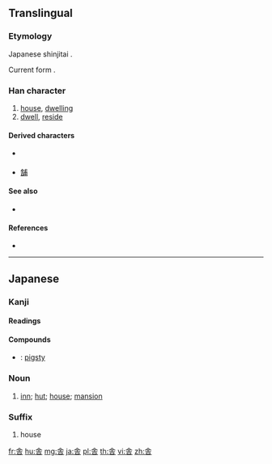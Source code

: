 {{character info/new}}
{{also|舍}}
==Translingual==
{{ja-forms|舎|[[舍]]|[[舍]]}}

===Etymology===
Japanese shinjitai {{Han simp|舍|f=舌|t=𠮷}}.

Current form {{Han compound|人|𠮷}}.

===Han character===
{{Han char|rn=135|rad=舌|as=02|sn=8|four=|canj=OGR,XXOGR|ids=⿱𠆢𠮷}}

# [[house]], [[dwelling]]
# [[dwell]], [[reside]]

====Derived characters====
* {{lang|ja|[[捨]]}} {{qualifier|Japanese form features same form}}
* [[舗]]

====See also====
* {{l|mul|吉}}

====References====
* {{Han ref|kx=1006.231|dkj=30278|dj=1464.010|hdz=10141.071|uh=820E|ud=33294}}

----

==Japanese==

===Kanji===
{{ja-kanji|grade=5|rs=舌02|style=s|kyu=舍}}

====Readings====
{{ja-readings|goon=[[しゃ]] (sha)|kanon=[[しゃ]] (sha)|kun=[[やどる]] (yadoru)}}

====Compounds====
{{der-top|Compounds}}
* {{ja-r|豚舎|とんしゃ}}: [[pigsty]] {{gloss|enclosure where pigs are kept}}
{{der-bottom}}

{{ja-kanjitab|しゃ|yomi=o}}

===Noun===
{{ja-noun|kyu=舍|しゃ}}

# [[inn]]; [[hut]]; [[house]]; [[mansion]]

===Suffix===
{{ja-pos|suffix|kyu=舍|しゃ}}

# house

[[fr:舎]]
[[hu:舎]]
[[mg:舎]]
[[ja:舎]]
[[pl:舎]]
[[th:舎]]
[[vi:舎]]
[[zh:舎]]